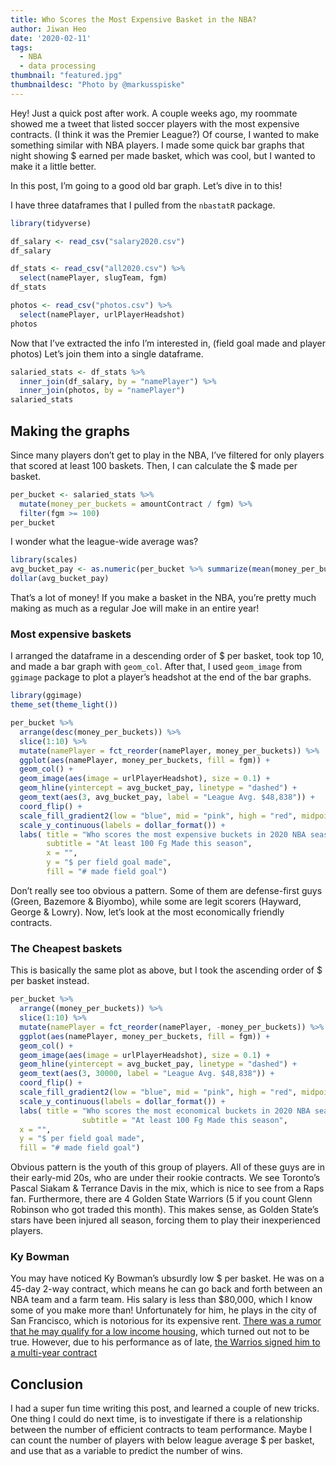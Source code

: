 ```yaml
---
title: Who Scores the Most Expensive Basket in the NBA?
author: Jiwan Heo
date: '2020-02-11'
tags:
  - NBA
  - data processing
thumbnail: "featured.jpg"
thumbnaildesc: "Photo by @markusspiske"
---
```


Hey! Just a quick post after work. A couple weeks ago, my roommate showed me a tweet that listed soccer players with the most expensive contracts. (I think it was the Premier League?) Of course, I wanted to make something similar with NBA players. I made some quick bar graphs that night showing $ earned per made basket, which was cool, but I wanted to make it a little better. 

In this post, I'm going to  a good old bar graph. Let's dive in to this!

I have three dataframes that I pulled from the `nbastatR` package. 

```r
library(tidyverse)

df_salary <- read_csv("salary2020.csv")
df_salary
```

```r
df_stats <- read_csv("all2020.csv") %>% 
  select(namePlayer, slugTeam, fgm) 
df_stats
```

```r
photos <- read_csv("photos.csv") %>% 
  select(namePlayer, urlPlayerHeadshot)
photos
```

Now that I've extracted the info I'm interested in, (field goal made and player photos) Let's join them into a single dataframe.

```r
salaried_stats <- df_stats %>% 
  inner_join(df_salary, by = "namePlayer") %>% 
  inner_join(photos, by = "namePlayer")
salaried_stats
```

## Making the graphs

Since many players don't get to play in the NBA, I've filtered for only players that scored at least 100 baskets. Then, I can calculate the $ made per basket.

```r
per_bucket <- salaried_stats %>% 
  mutate(money_per_buckets = amountContract / fgm) %>% 
  filter(fgm >= 100)
per_bucket
```

I wonder what the league-wide average was?

```r
library(scales)
avg_bucket_pay <- as.numeric(per_bucket %>% summarize(mean(money_per_buckets)))
dollar(avg_bucket_pay)
```

That's a lot of money! If you make a basket in the NBA, you're pretty much making as much as a regular Joe will make in an entire year!

### Most expensive baskets

I arranged the dataframe in a descending order of $ per basket, took top 10, and made a bar graph with `geom_col`. After that, I used `geom_image` from `ggimage` package to plot a player's headshot at the end of the bar graphs. 

```r
library(ggimage)
theme_set(theme_light())

per_bucket %>% 
  arrange(desc(money_per_buckets)) %>% 
  slice(1:10) %>% 
  mutate(namePlayer = fct_reorder(namePlayer, money_per_buckets)) %>% 
  ggplot(aes(namePlayer, money_per_buckets, fill = fgm)) +
  geom_col() +
  geom_image(aes(image = urlPlayerHeadshot), size = 0.1) + 
  geom_hline(yintercept = avg_bucket_pay, linetype = "dashed") +
  geom_text(aes(3, avg_bucket_pay, label = "League Avg. $48,838")) +
  coord_flip() +
  scale_fill_gradient2(low = "blue", mid = "pink", high = "red", midpoint = 200) +
  scale_y_continuous(labels = dollar_format()) +
  labs( title = "Who scores the most expensive buckets in 2020 NBA season?",
        subtitle = "At least 100 Fg Made this season",
        x = "",
        y = "$ per field goal made",
        fill = "# made field goal") 
```

Don't really see too obvious a pattern. Some of them are defense-first guys (Green, Bazemore & Biyombo), while some are legit scorers (Hayward, George & Lowry). Now, let's look at the most economically friendly contracts.

### The Cheapest baskets

This is basically the same plot as above, but I took the ascending order of $ per basket instead.

```r
per_bucket %>% 
  arrange((money_per_buckets)) %>% 
  slice(1:10) %>% 
  mutate(namePlayer = fct_reorder(namePlayer, -money_per_buckets)) %>% 
  ggplot(aes(namePlayer, money_per_buckets, fill = fgm)) +
  geom_col() +
  geom_image(aes(image = urlPlayerHeadshot), size = 0.1) + 
  geom_hline(yintercept = avg_bucket_pay, linetype = "dashed") +
  geom_text(aes(3, 30000, label = "League Avg. $48,838")) +
  coord_flip() +
  scale_fill_gradient2(low = "blue", mid = "pink", high = "red", midpoint = 200) +
  scale_y_continuous(labels = dollar_format()) +
  labs( title = "Who scores the most economical buckets in 2020 NBA season?",
                subtitle = "At least 100 Fg Made this season",
  x = "",
  y = "$ per field goal made",
  fill = "# made field goal") 
```

Obvious pattern is the youth of this group of players. All of these guys are in their early-mid 20s, who are under their rookie contracts. We see Toronto's Pascal Siakam & Terrance Davis in the mix, which is nice to see from a Raps fan. Furthermore, there are 4 Golden State Warriors (5 if you count Glenn Robinson who got traded this month). This makes sense, as Golden State's stars have been injured all season, forcing them to play their inexperienced players. 

### Ky Bowman

You may have noticed Ky Bowman's ubsurdly low \$ per basket. He was on a 45-day 2-way contract, which means he can go back and forth between an NBA team and a farm team. His salary is less than \$80,000, which I know some of you make more than! Unfortunately for him, he plays in the city of San Francisco, which is notorious for its expensive rent. [There was a rumor that he may qualify for a low income housing](https://www.basketballnetwork.net/ky-bowman-may-qualify-for-low-income-housing-in-san-francisco/), which turned out not to be true. However, due to his performance as of late, [the Warrios signed him to a multi-year contract](https://www.goldenstateofmind.com/2020/2/6/21127304/2020-nba-news-golden-state-warriors-sign-ky-bowman-dangelo-russell-andrew-wiggins-trade)

## Conclusion

I had a super fun time writing this post, and learned a couple of new tricks. One thing I could do next time, is to investigate if there is a relationship between the number of efficient contracts to team performance. Maybe I can count the number of players with below league average $ per basket, and use that as a variable to predict the number of wins.
